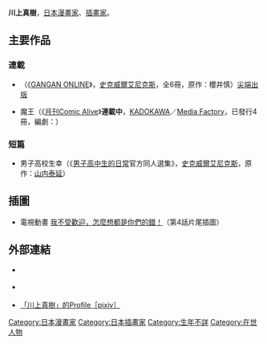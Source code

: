 {{multiple issues|
{{Notability Unreferenced|time=2016-12-04T13:53:00+00:00}}
{{Primarysources|time=2016-12-04T13:53:00+00:00}}
}}
{{Infobox comics creator
| 名稱 = 川上真樹
| 外文名 = 
| 外文 = 
| 圖片 = 
| 圖片尺寸 = 
| 圖片簡介 = 
| 本名 = 
| 日文名稱 = 
| 平假名 = かわかみ まさき
| 羅馬拼音 = Kawakami Masaki
| 筆名 = 
| 出生日期 = 
| 出生地點 = 
| 逝世日期 = 
| 逝世地點 = 
| 國籍 = {{JPN}}
| 職業 = [[漫畫家|漫畫家]]、[[插畫家|插畫家]]
| 稱號 = 
| 活動開始 = 
| 活動結束 = 
| 類型 = 
| 代表作 = 《{{link-ja|上村優香同學這麼說。|クラスメート、上村ユウカはこう言った。}}》
| 合作人 = 
| 配偶 = 
| 兒女 = 
| 親屬 = 
| 獎項 = 
| 簽名 = 
| 網站 = 
| module = 
}}
{{japanese|japanese=川上 真樹|kana=かわかみ まさき|romaji=Kawakami Masaki}}
'''川上真樹'''，[[日本|日本]][[漫畫家|漫畫家]]、[[插畫家|插畫家]]。

== 主要作品 ==
=== 連載 ===
* {{nihongo|{{link-ja|上村優香同學這麼說。|クラスメート、上村ユウカはこう言った。}}|クラスメート、上村ユウカはこう言った。}}（《[[GANGAN_ONLINE|GANGAN ONLINE]]》，[[史克威爾艾尼克斯|史克威爾艾尼克斯]]，全6冊，原作：櫻井慎）[[尖端出版|尖端出版]]
* {{lang|ja|フロアに}}魔王{{lang|ja|がいます}}（《[[月刊Comic_Alive|月刊Comic Alive]]》'''連載中'''，[[KADOKAWA|KADOKAWA]]／[[Media_Factory|Media Factory]]，已發行4冊，編劇：{{lang|ja|はと}}）

=== 短篇 ===
* 男子高校生{{lang|ja|と}}幸{{lang|ja|せのりんごブラ}}（《[[男子高中生的日常|男子高中生的日常]]官方同人選集》，[[史克威爾艾尼克斯|史克威爾艾尼克斯]]，原作：[[山内泰延|山内泰延]]）

== 插圖 ==
* 電視動畫 [[我不受歡迎，怎麼想都是你們的錯！|我不受歡迎，怎麼想都是你們的錯！]]（第4話片尾插圖）

== 外部連結 ==
<!--* {{lang|ja|[http://pan0208.blog.fc2.com/ 川上真樹です、はい。]}} {{ja icon}}-->
* {{Twitter|kawakamimasaki_}} {{ja icon}}
* {{lang|ja|[http://com.nicovideo.jp/community/co2757559 川上真樹です－ニコニココミュニティ]}} {{ja icon}}
* [http://www.pixiv.net/member.php?id=5773248 「川上真樹」的Profile［pixiv］] {{Wayback|url=http://www.pixiv.net/member.php?id=5773248 |date=20200106092904 }} {{ja icon}}

{{Manga-artist-stub}}
{{DEFAULTSORT:Kawakami Masaki}}
[[Category:日本漫畫家|Category:日本漫畫家]]
[[Category:日本插畫家|Category:日本插畫家]]
[[Category:生年不詳|Category:生年不詳]]
[[Category:在世人物|Category:在世人物]]
